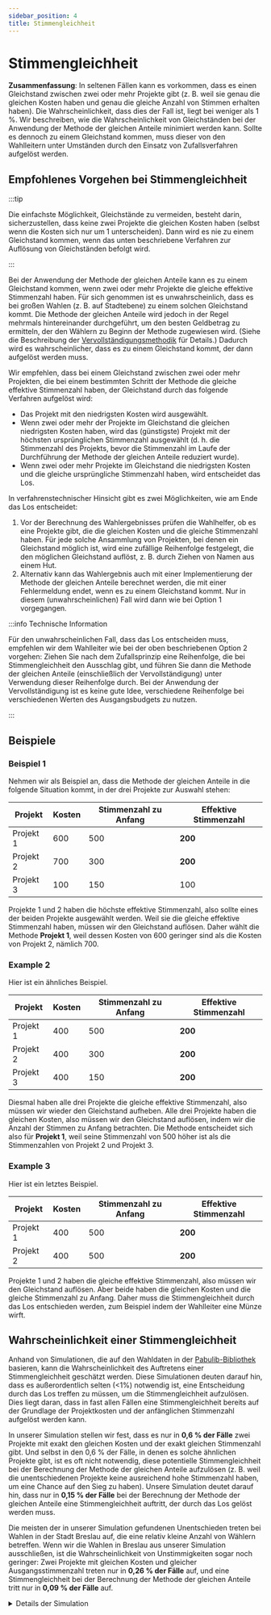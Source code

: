 ```yaml
---
sidebar_position: 4
title: Stimmengleichheit
---
```



# Stimmengleichheit

<div class="summary">
<b>Zusammenfassung</b>:
In seltenen Fällen kann es vorkommen, dass es einen Gleichstand zwischen zwei oder mehr Projekte gibt (z. B. weil sie genau die gleichen Kosten haben und genau die gleiche Anzahl von Stimmen erhalten haben).
Die Wahrscheinlichkeit, dass dies der Fall ist, liegt bei weniger als 1 %.
Wir beschreiben, wie die Wahrscheinlichkeit von Gleichständen bei der Anwendung der Methode der gleichen Anteile minimiert werden kann.
Sollte es dennoch zu einem Gleichstand kommen, muss dieser von den Wahlleitern unter Umständen durch den Einsatz von Zufallsverfahren aufgelöst werden.
</div>

## Empfohlenes Vorgehen bei Stimmengleichheit

:::tip

Die einfachste Möglichkeit, Gleichstände zu vermeiden, besteht darin, sicherzustellen, dass keine zwei Projekte die gleichen Kosten haben (selbst wenn die Kosten sich nur um <Currency>1</Currency> unterscheiden). Dann wird es nie zu einem Gleichstand kommen, wenn das unten beschriebene Verfahren zur Auflösung von Gleichständen befolgt wird.

:::

Bei der Anwendung der Methode der gleichen Anteile kann es zu einem Gleichstand kommen, wenn zwei oder mehr Projekte die gleiche effektive Stimmenzahl haben. Für sich genommen ist es unwahrscheinlich, dass es bei großen Wahlen (z. B. auf Stadtebene) zu einem solchen Gleichstand kommt. Die Methode der gleichen Anteile wird jedoch in der Regel mehrmals hintereinander durchgeführt, um den besten Geldbetrag zu ermitteln, der den Wählern zu Beginn der Methode zugewiesen wird. (Siehe die Beschreibung der [Vervollständigungsmethodik](completion) für Details.) Dadurch wird es wahrscheinlicher, dass es zu einem Gleichstand kommt, der dann aufgelöst werden muss.

Wir empfehlen, dass bei einem Gleichstand zwischen zwei oder mehr Projekten, die bei einem bestimmten Schritt der Methode die gleiche effektive Stimmenzahl haben, der Gleichstand durch das folgende Verfahren aufgelöst wird:

* Das Projekt mit den niedrigsten Kosten wird ausgewählt.
* Wenn zwei oder mehr der Projekte im Gleichstand die gleichen niedrigsten Kosten haben, wird das (günstigste) Projekt mit der höchsten ursprünglichen Stimmenzahl ausgewählt (d. h. die Stimmenzahl des Projekts, bevor die Stimmenzahl im Laufe der Durchführung der Methode der gleichen Anteile reduziert wurde).
* Wenn zwei oder mehr Projekte im Gleichstand die niedrigsten Kosten und die gleiche ursprüngliche Stimmenzahl haben, wird entscheidet das Los.

In verfahrenstechnischer Hinsicht gibt es zwei Möglichkeiten, wie am Ende das Los entscheidet:

1. Vor der Berechnung des Wahlergebnisses prüfen die Wahlhelfer, ob es eine Projekte gibt, die die gleichen Kosten und die gleiche Stimmenzahl haben. Für jede solche Ansammlung von Projekten, bei denen ein Gleichstand möglich ist, wird eine zufällige Reihenfolge festgelegt, die den möglichen Gleichstand auflöst, z. B. durch Ziehen von Namen aus einem Hut.
2. Alternativ kann das Wahlergebnis auch mit einer Implementierung der Methode der gleichen Anteile berechnet werden, die mit einer Fehlermeldung endet, wenn es zu einem Gleichstand kommt. Nur in diesem (unwahrscheinlichen) Fall wird dann wie bei Option 1 vorgegangen.

:::info Technische Information

Für den unwahrscheinlichen Fall, dass das Los entscheiden muss, empfehlen wir
dem Wahlleiter wie bei der oben beschriebenen Option 2 vorgehen:
Ziehen Sie nach dem Zufallsprinzip eine Reihenfolge, die bei Stimmengleichheit den Ausschlag gibt, und führen Sie dann die Methode der gleichen Anteile (einschließlich der Vervollständigung) unter Verwendung dieser Reihenfolge durch.
Bei der Anwendung der Vervollständigung ist es keine gute Idee, verschiedene Reihenfolge bei verschiedenen Werten des Ausgangsbudgets zu nutzen.

:::

## Beispiele

### Beispiel 1
Nehmen wir als Beispiel an, dass die Methode der gleichen Anteile in die folgende Situation kommt, in der drei Projekte zur Auswahl stehen:

| Projekt | Kosten  | Stimmenzahl zu Anfang | Effektive Stimmenzahl |
| --- | --- | --- | --- |
| Projekt 1 | <Currency>600</Currency> | 500 | **200** |
| Projekt 2 | <Currency>700</Currency> | 300 | **200** |
| Projekt 3 | <Currency>100</Currency> | 150 | 100 |

Projekte 1 und 2 haben die höchste effektive Stimmenzahl, also sollte eines der beiden Projekte ausgewählt werden.
Weil sie die gleiche effektive Stimmenzahl haben, müssen wir den Gleichstand auflösen.
Daher wählt die Methode **Projekt 1**, weil dessen Kosten von <Currency>600</Currency> geringer sind als die Kosten von Projekt 2, nämlich <Currency>700</Currency>.

### Example 2

Hier ist ein ähnliches Beispiel.

| Projekt | Kosten  | Stimmenzahl zu Anfang | Effektive Stimmenzahl |
| --- | --- | --- | --- |
| Projekt 1 | <Currency>400</Currency> | 500 | **200** |
| Projekt 2 | <Currency>400</Currency> | 300 | **200** |
| Projekt 3 | <Currency>400</Currency> | 150 | **200** |

Diesmal haben alle drei Projekte die gleiche effektive Stimmenzahl, also müssen wir wieder den Gleichstand aufheben.
Alle drei Projekte haben die gleichen Kosten, also müssen wir den Gleichstand auflösen, indem wir die Anzahl der Stimmen zu Anfang betrachten.
Die Methode entscheidet sich also für **Projekt 1**, weil seine Stimmenzahl von 500 höher ist als die Stimmenzahlen von Projekt 2 und Projekt 3.

### Example 3

Hier ist ein letztes Beispiel.

| Projekt | Kosten  | Stimmenzahl zu Anfang | Effektive Stimmenzahl |
| --- | --- | --- | --- |
| Projekt 1 | <Currency>400</Currency> | 500 | **200** |
| Projekt 2 | <Currency>400</Currency> | 500 | **200** |

Projekte 1 und 2 haben die gleiche effektive Stimmenzahl, also müssen wir den Gleichstand auflösen.
Aber beide haben die gleichen Kosten und die gleiche Stimmenzahl zu Anfang.
Daher muss die Stimmengleichheit durch das Los entschieden werden, zum Beispiel indem der Wahlleiter eine Münze wirft.

## Wahrscheinlichkeit einer Stimmengleichheit

Anhand von Simulationen, die auf den Wahldaten in der [Pabulib-Bibliothek](http://pabulib.org/) basieren, kann die Wahrscheinlichkeit des Auftretens einer Stimmengleichheit geschätzt werden. Diese Simulationen deuten darauf hin, dass es außerordentlich selten (&lt;1%) notwendig ist, eine Entscheidung durch das Los treffen zu müssen, um die Stimmengleichheit aufzulösen. Dies liegt daran, dass in fast allen Fällen eine Stimmengleichheit bereits auf der Grundlage der Projektkosten und der anfänglichen Stimmenzahl aufgelöst werden kann.

In unserer Simulation stellen wir fest, dass es nur in **0,6 % der Fälle** zwei Projekte mit exakt den gleichen Kosten und der exakt gleichen Stimmenzahl gibt. Und selbst in den 0,6 % der Fälle, in denen es solche ähnlichen Projekte gibt, ist es oft nicht notwendig, diese potentielle Stimmengleichheit bei der Berechnung der Methode der gleichen Anteile aufzulösen (z. B. weil die unentschiedenen Projekte keine ausreichend hohe Stimmenzahl haben, um eine Chance auf den Sieg zu haben). Unsere Simulation deutet darauf hin, dass nur in **0,15 % der Fälle** bei der Berechnung der Methode der gleichen Anteile eine Stimmengleichheit auftritt, der durch das Los gelöst werden muss.

Die meisten der in unserer Simulation gefundenen Unentschieden treten bei Wahlen in der Stadt Breslau auf, die eine relativ kleine Anzahl von Wählern betreffen. Wenn wir die Wahlen in Breslau aus unserer Simulation ausschließen, ist die Wahrscheinlichkeit von Unstimmigkeiten sogar noch geringer: Zwei Projekte mit gleichen Kosten und gleicher Ausgangsstimmenzahl treten nur in **0,26 % der Fälle** auf, und eine Stimmengleichheit bei der Berechnung der Methode der gleichen Anteile tritt nur in **0,09 % der Fälle** auf.

<details>
<summary>Details der Simulation</summary>

Die Simulation wurde im Januar 2023 unter Verwendung von Wahldaten von Pabulib durchgeführt, die auf Bürgerbudget-Wahlen basieren, bei denen mit Zustimmungsabstimmungen gewählt wurde. Es gibt 480 solcher Datensätze, die aus den polnischen Städten Danzig, Warschau, Breslau und Zabrze stammen. Wenn man die Wahlen in Breslau ausschließt, umfasst die Simulation 383 Datensätze. 

Um eine genauere Schätzung der Wahrscheinlichkeit einer Stimmengleichheit zu erhalten, haben wir für jeden Datensatz eine Simulation 100 Mal durchgeführt.
Bei jeder Iteration haben wir eine Zufallsstichprobe von 30 % bis 80 % der Wähler aus dem Datensatz gezogen (und so eine zufällige kleinere Wahl erhalten) und dann überprüft, ob die kleinere Wahl ein Paar von Projekten mit den gleichen Kosten und der gleichen anfänglichen Stimmenzahl enthält.
In den Fällen, in denen ein solches Projektpaar gefunden wurde, haben wir dann geprüft, ob die Methode der gleichen Anteile (unter Verwendung des standardmäßigen [Vervollständigungsverfahrens](completion)) bei der Berechnung des Wahlergebnisses auf eine Stimmengleichheit stoßen würde.

Betrachtet man nur die tatsächlichen, ursprünglichen Wahlen (ohne Zufallsstichproben einer Untergruppe von Wählern), so tritt ein Projektpaar mit gleichen Kosten und gleicher Ausgangsstimmenzahl in 1,25 % der Wahlen auf, wobei die Methode der gleichen Anteile in 0,21 % der Wahlen auf eine Stimmengleichheit stößt. Ohne die Wahlen in Breslau liegen die Zahlen bei 0,5 % bzw. 0,0 %.

Der Simulationscode ist [verfügbar auf GitHub](https://gist.github.com/DominikPeters/2208ca4c7c1464bc1d3956829195f20a).

</details>